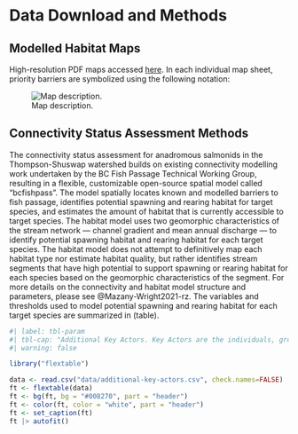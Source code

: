 # Data Download and Methods {-}

## Modelled Habitat Maps {-}

High-resolution PDF maps accessed [here](url). In each individual map sheet, priority barriers are symbolized using the following notation: 

![Map description.](images/overview-map-hors.png){#fig-over}

## Connectivity Status Assessment Methods {-}

The connectivity status assessment for anadromous salmonids in the Thompson-Shuswap watershed builds on existing connectivity modelling work undertaken by the BC Fish Passage Technical Working Group, resulting in a flexible, customizable open-source spatial model called "bcfishpass". The model spatially locates known and modelled barriers to fish passage, identifies potential spawning and rearing habitat for target species, and estimates the amount of habitat that is currently accessible to target species. The habitat model uses two geomorphic characteristics of the stream network — channel gradient and mean annual discharge — to identify potential spawning habitat and rearing habitat for each target species. The habitat model does not attempt to definitively map each habitat type nor estimate habitat quality, but rather identifies stream segments that have high potential to support spawning or rearing habitat for each species based on the geomorphic characteristics of the segment. For more details on the connectivity and habitat model structure and parameters, please see @Mazany-Wright2021-rz. The variables and thresholds used to model potential spawning and rearing habitat for each target species are summarized in (table).

```r
#| label: tbl-param
#| tbl-cap: "Additional Key Actors. Key Actors are the individuals, groups, and/or organizations, outside of the planning team, with influence and relevant experience in the watershed, whose engagement will be critical for the successful implementation of this WCRP."
#| warning: false

library("flextable")

data <- read.csv("data/additional-key-actors.csv", check.names=FALSE)
ft <- flextable(data)
ft <- bg(ft, bg = "#008270", part = "header")
ft <- color(ft, color = "white", part = "header")
ft <- set_caption(ft)
ft |> autofit() 
```